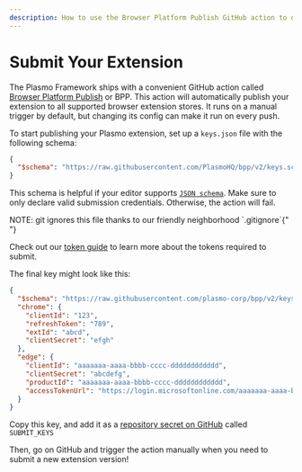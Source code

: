 ```yaml
---
description: How to use the Browser Platform Publish GitHub action to deploy your extension to the different web stores automatically.
---
```



# Submit Your Extension

The Plasmo Framework ships with a convenient GitHub action called [Browser Platform Publish](http://bpp.browser.market/) or BPP. This action will automatically publish your extension to all supported browser extension stores. It runs on a manual trigger by default, but changing its config can make it run on every push.

To start publishing your Plasmo extension, set up a `keys.json` file with the following schema:

```json
{
  "$schema": "https://raw.githubusercontent.com/PlasmoHQ/bpp/v2/keys.schema.json"
}
```

This schema is helpful if your editor supports [`JSON schema`](https://json-schema.org/). Make sure to only declare valid submission credentials. Otherwise, the action will fail.

<Callout emoji="🙆‍♀️">
  NOTE: git ignores this file thanks to our friendly neighborhood
  `.gitignore`{" "}
</Callout>

Check out our [token guide](https://github.com/PlasmoHQ/bms/blob/main/tokens.md) to learn more about the tokens required to submit.

The final key might look like this:

```json
{
  "$schema": "https://raw.githubusercontent.com/plasmo-corp/bpp/v2/keys.schema.json",
  "chrome": {
    "clientId": "123",
    "refreshToken": "789",
    "extId": "abcd",
    "clientSecret": "efgh"
  },
  "edge": {
    "clientId": "aaaaaaa-aaaa-bbbb-cccc-dddddddddddd",
    "clientSecret": "abcdefg",
    "productId": "aaaaaaa-aaaa-bbbb-cccc-dddddddddddd",
    "accessTokenUrl": "https://login.microsoftonline.com/aaaaaaa-aaaa-bbbb-cccc-dddddddddddd/oauth2/v2.0/token"
  }
}
```

Copy this key, and add it as a [repository secret on GitHub](https://docs.github.com/en/actions/security-guides/encrypted-secrets#creating-encrypted-secrets-for-a-repository) called `SUBMIT_KEYS`

Then, go on GitHub and trigger the action manually when you need to submit a new extension version!

